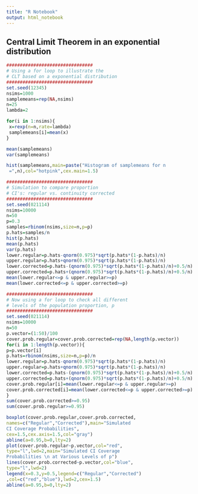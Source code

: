 ```yaml
---
title: "R Notebook"
output: html_notebook
---
```


## Central Limit Theorem in an exponential distribution
```r
################################
# Using a for loop to illustrate the
# CLT based on a exponential distribution
################################
set.seed(12345)
nsims=1000
samplemeans=rep(NA,nsims)
n=25
lambda=2

for(i in 1:nsims){
 x=rexp(n=n,rate=lambda)
 samplemeans[i]=mean(x)
}

mean(samplemeans)
var(samplemeans)

hist(samplemeans,main=paste("Histogram of samplemeans for n
 =",n),col="hotpink",cex.main=1.5)
```


```r
################################
# Simulation to compare proportion
# CI's: regular vs. continuity corrected
################################
set.seed(021114)
nsims=10000
n=50
p=0.3
samples=rbinom(nsims,size=n,p=p)
p.hats=samples/n
hist(p.hats)
mean(p.hats)
var(p.hats)
lower.regular=p.hats-qnorm(0.975)*sqrt(p.hats*(1-p.hats)/n)
upper.regular=p.hats+qnorm(0.975)*sqrt(p.hats*(1-p.hats)/n)
lower.corrected=p.hats-(qnorm(0.975)*sqrt(p.hats*(1-p.hats)/n)+0.5/n)
upper.corrected=p.hats+(qnorm(0.975)*sqrt(p.hats*(1-p.hats)/n)+0.5/n)
mean(lower.regular<=p & upper.regular>=p)
mean(lower.corrected<=p & upper.corrected>=p)

################################
# Now using a for loop to check all different
# levels of the population proportion, p
################################
set.seed(021114)
nsims=10000
n=50
p.vector=(1:50)/100
cover.prob.regular=cover.prob.corrected=rep(NA,length(p.vector))
for(i in 1:length(p.vector)){
p=p.vector[i]
p.hats=rbinom(nsims,size=n,p=p)/n
lower.regular=p.hats-qnorm(0.975)*sqrt(p.hats*(1-p.hats)/n)
upper.regular=p.hats+qnorm(0.975)*sqrt(p.hats*(1-p.hats)/n)
lower.corrected=p.hats-(qnorm(0.975)*sqrt(p.hats*(1-p.hats)/n)+0.5/n)
upper.corrected=p.hats+(qnorm(0.975)*sqrt(p.hats*(1-p.hats)/n)+0.5/n)
cover.prob.regular[i]=mean(lower.regular<=p & upper.regular>=p)
cover.prob.corrected[i]=mean(lower.corrected<=p & upper.corrected>=p)
}
sum(cover.prob.corrected>=0.95)
sum(cover.prob.regular>=0.95)

boxplot(cover.prob.regular,cover.prob.corrected,
names=c("Regular","Corrected"),main="Simulated
CI Coverage Probabilities",
cex=1.5,cex.axis=1.5,col="gray")
abline(a=0.95,b=0,lty=2)
plot(cover.prob.regular~p.vector,col="red",
type="l",lwd=2,main="Simulated CI Coverage
Probabilities \n at Various Levels of p")
lines(cover.prob.corrected~p.vector,col="blue",
type="l",lwd=2)
legend(x=0.3,y=0.5,legend=c("Regular","Corrected")
,col=c("red","blue"),lwd=2,cex=1.5)
abline(a=0.95,b=0,lty=2)
```


